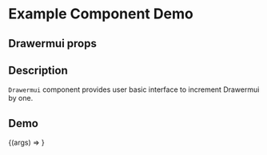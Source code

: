 
<Meta title="Example/Drawermui" component={Drawermui} />

# Example Component Demo

## Drawermui props
<Props of={Drawermui} />

## Description

`Drawermui` component provides user basic interface to increment Drawermui by one.

## Demo

<Canvas>
  <Story name="Material UI Drawermui">
    {(args) => <Drawermui {...args} />}
  </Story>
</Canvas>